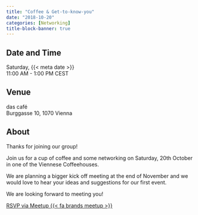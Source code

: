 ```yaml
---
title: "Coffee & Get-to-know-you"
date: "2018-10-20"
categories: [Networking]
title-block-banner: true
---
```


## Date and Time

Saturday, {{< meta date >}}  
11:00 AM - 1:00 PM CEST

## Venue

das café  
Burggasse 10, 1070 Vienna

## About

Thanks for joining our group!

Join us for a cup of coffee and some networking on Saturday, 20th October in one of the Viennese Coffeehouses.

We are planning a bigger kick off meeting at the end of November and we would love to hear your ideas and suggestions for our first event.

We are looking forward to meeting you!

[RSVP via Meetup {{< fa brands meetup >}}](https://www.meetup.com/rladies-vienna/events/255319309){.btn .btn-outline-primary .rsvp}

